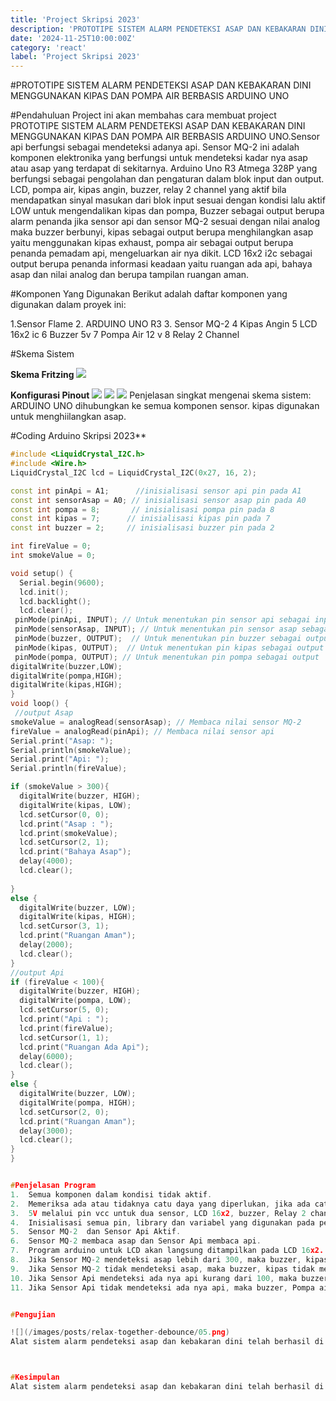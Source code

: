 ```yaml
---
title: 'Project Skripsi 2023'
description: 'PROTOTIPE SISTEM ALARM PENDETEKSI ASAP DAN KEBAKARAN DINI MENGGUNAKAN KIPAS DAN POMPA AIR BERBASIS ARDUINO UNO'
date: '2024-11-25T10:00:00Z'
category: 'react'
label: 'Project Skripsi 2023'
---
```


#PROTOTIPE SISTEM ALARM PENDETEKSI ASAP DAN KEBAKARAN DINI MENGGUNAKAN KIPAS DAN POMPA AIR BERBASIS ARDUINO UNO

#Pendahuluan
Project ini akan membahas cara membuat project PROTOTIPE SISTEM ALARM PENDETEKSI ASAP DAN KEBAKARAN DINI MENGGUNAKAN KIPAS DAN POMPA AIR BERBASIS ARDUINO UNO.Sensor api berfungsi sebagai mendeteksi adanya api. Sensor MQ-2 ini adalah komponen elektronika yang berfungsi untuk mendeteksi kadar nya asap atau asap yang terdapat di sekitarnya. Arduino Uno R3 Atmega 328P yang berfungsi sebagai pengolahan dan pengaturan dalam blok input dan output. LCD, pompa air, kipas angin, buzzer, relay 2 channel yang aktif bila mendapatkan sinyal masukan dari blok input sesuai dengan kondisi lalu aktif LOW untuk mengendalikan kipas dan pompa, Buzzer sebagai output berupa alarm penanda jika sensor api dan sensor MQ-2 sesuai dengan nilai analog maka buzzer berbunyi, kipas sebagai output berupa menghilangkan asap yaitu menggunakan kipas exhaust, pompa air sebagai output berupa penanda pemadam api, mengeluarkan air nya dikit. LCD 16x2 i2c sebagai output berupa penanda informasi keadaan yaitu ruangan ada api, bahaya asap dan nilai analog dan berupa tampilan ruangan aman.


#Komponen Yang Digunakan
Berikut adalah daftar komponen yang digunakan dalam proyek ini:

1.Sensor Flame
2. ARDUINO UNO R3
3. Sensor MQ-2
4 Kipas Angin
5 LCD 16x2 ic
6 Buzzer 5v
7 Pompa Air 12 v
8 Relay 2 Channel


#Skema Sistem

**Skema Fritzing**
![](/images/posts/relax-together-debounce/01.png)

**Konfigurasi Pinout**
![](/images/posts/relax-together-debounce/02.png)
![](/images/posts/relax-together-debounce/03.png)
![](/images/posts/relax-together-debounce/04.png)
Penjelasan singkat mengenai skema sistem: ARDUINO UNO dihubungkan ke semua komponen sensor. kipas digunakan untuk menghiilangkan asap.


#Coding Arduino Skripsi 2023**

```c++
#include <LiquidCrystal_I2C.h>
#include <Wire.h> 
LiquidCrystal_I2C lcd = LiquidCrystal_I2C(0x27, 16, 2);

const int pinApi = A1;      //inisialisasi sensor api pin pada A1
const int sensorAsap = A0; // inisialisasi sensor asap pin pada A0
const int pompa = 8;       // inisialisasi pompa pin pada 8
const int kipas = 7;      // inisialisasi kipas pin pada 7
const int buzzer = 2;     // inisialisasi buzzer pin pada 2

int fireValue = 0;
int smokeValue = 0;

void setup() {
  Serial.begin(9600);
  lcd.init();
  lcd.backlight();
  lcd.clear();
 pinMode(pinApi, INPUT); // Untuk menentukan pin sensor api sebagai input
 pinMode(sensorAsap, INPUT); // Untuk menentukan pin sensor asap sebagai input
 pinMode(buzzer, OUTPUT);  // Untuk menentukan pin buzzer sebagai output
 pinMode(kipas, OUTPUT);  // Untuk menentukan pin kipas sebagai output
 pinMode(pompa, OUTPUT); // Untuk menentukan pin pompa sebagai output
digitalWrite(buzzer,LOW);
digitalWrite(pompa,HIGH);
digitalWrite(kipas,HIGH);
}
void loop() {
 //output Asap
smokeValue = analogRead(sensorAsap); // Membaca nilai sensor MQ-2
fireValue = analogRead(pinApi); // Membaca nilai sensor api
Serial.print("Asap: ");
Serial.println(smokeValue);
Serial.print("Api: ");
Serial.println(fireValue);

if (smokeValue > 300){
  digitalWrite(buzzer, HIGH); 
  digitalWrite(kipas, LOW);
  lcd.setCursor(0, 0);
  lcd.print("Asap : ");
  lcd.print(smokeValue);
  lcd.setCursor(2, 1);
  lcd.print("Bahaya Asap");
  delay(4000);
  lcd.clear();
 
}
else {
  digitalWrite(buzzer, LOW);
  digitalWrite(kipas, HIGH);
  lcd.setCursor(3, 1);
  lcd.print("Ruangan Aman");
  delay(2000);
  lcd.clear();    
}
//output Api
if (fireValue < 100){
  digitalWrite(buzzer, HIGH);
  digitalWrite(pompa, LOW);
  lcd.setCursor(5, 0);
  lcd.print("Api : ");
  lcd.print(fireValue);
  lcd.setCursor(1, 1);
  lcd.print("Ruangan Ada Api");
  delay(6000);
  lcd.clear();  
}
else {
  digitalWrite(buzzer, LOW);
  digitalWrite(pompa, HIGH);
  lcd.setCursor(2, 0);
  lcd.print("Ruangan Aman");
  delay(3000);
  lcd.clear();
}
}


#Penjelasan Program
1.	Semua komponen dalam kondisi tidak aktif.
2.	Memeriksa ada atau tidaknya catu daya yang diperlukan, jika ada catu daya nya maka semua komponen aktif, jika tidak ada catu daya yang dialirkan maka program akan selesai.
3.	5V melalui pin vcc untuk dua sensor, LCD 16x2, buzzer, Relay 2 channel dari arduino.
4.	Inisialisasi semua pin, library dan variabel yang digunakan pada perancangan alatnya.
5.	Sensor MQ-2  dan Sensor Api Aktif.
6.	Sensor MQ-2 membaca asap dan Sensor Api membaca api.
7.	Program arduino untuk LCD akan langsung ditampilkan pada LCD 16x2.
8.	Jika Sensor MQ-2 mendeteksi asap lebih dari 300, maka buzzer, kipas menyala dan LCD menampilkan “ Bahaya Asap” dan nilai analog.
9.	Jika Sensor MQ-2 tidak mendeteksi asap, maka buzzer, kipas tidak menyala dan LCD menampilkan “Ruangan Aman”.
10.	Jika Sensor Api mendeteksi ada nya api kurang dari 100, maka buzzer, Pompa air menyala dan LCD menampilkan “Ruangan Ada Api” dan nilai analog.
11.	Jika Sensor Api tidak mendeteksi ada nya api, maka buzzer, Pompa air tidak menyala dan LCD menampilkan “Ruangan Aman”.


#Pengujian

![](/images/posts/relax-together-debounce/05.png)
Alat sistem alarm pendeteksi asap dan kebakaran dini telah berhasil di buat dan dari hasil pengujian pada alat tersebut



#Kesimpulan
Alat sistem alarm pendeteksi asap dan kebakaran dini telah berhasil di buat dan dari hasil pengujian pada alat tersebut dapat disimpulkan bahwa alat tersebut dapat mendeteksi asap dan api tersebut yang ditampilkan pada LCD dan alarm pada buzzer. Alat sistem alarm pendeteksi asap dan kebakaran dini ini dapat efektif dalam memberikan peringatan dini kepada manusia. Dengan adanya sistem ini, potensi kerugian akibat kebakaran dapat diminimalisir, karena manusia memiliki lebih banyak waktu untuk mengambil tindakan pencegahan atau evakuasi sebelum bahaya makin berkembang. 


